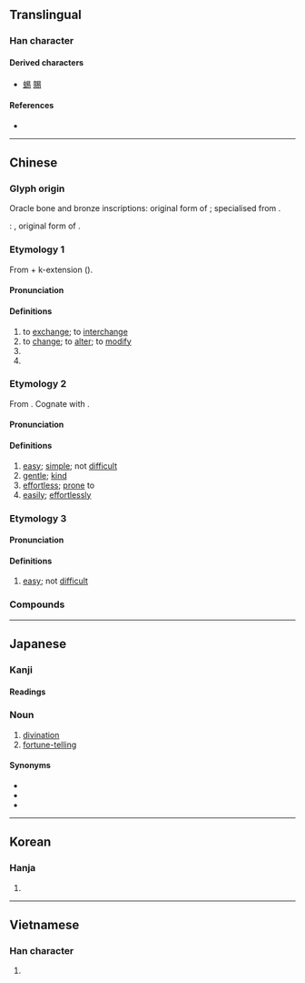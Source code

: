 {{character info/new}}
{{also|昜}}
==Translingual==

===Han character===
{{Han char|rn=72|rad=日|as=04|sn=8|four=60227|canj=APHH|ids=⿱日勿}}

====Derived characters====
* [[蜴]] [[賜]]

====References====
* {{Han ref|kx=0492.030|dkj=13814|dj=0854.080|hdz=21494.010|uh=6613|ud=26131|bh=A9F6|bd=43510}}

----

==Chinese==

===Glyph origin===
{{Han etym}}
Oracle bone and bronze inscriptions: original form of {{och-l|賜|to confer, to bestow}}; specialised from {{och-l|益|to benefit}}.

''{{w|Shuowen}}'': {{liushu|p|nocap=1}}, original form of {{och-l|蜴|lizard}}.

===Etymology 1===
{{zh-forms}}
From {{och-l|移|to change; to alter}} + k-extension ({{zh-ref|Schuessler, 2007}}).

{{etystub|zh}}

====Pronunciation====
{{zh-pron
|m=yì
|c=jik6
|h=pfs=yit
|md=ĭk
|mn=xm,zz,tw:e̍k/qz:ia̍k/ia̍h
|mn_note=e̍k/ia̍k - literary; ia̍h - vernacular
|mn-t=êg8/iah8
|mn-t_note=êg8 - literary; iah8 - vernacular (only when referring to {{zh-l|*易經}})
|w=5hhiq
|mc=2
|oc=2,2
|cat=v,pn
}}

====Definitions====
{{zh-hanzi}}

# to [[exchange]]; to [[interchange]]
# to [[change]]; to [[alter]]; to [[modify]]
# {{zh-short|易經|[[I Ching]]}}
# {{surname|lang=zh}}

===Etymology 2===
{{zh-forms}}
From {{inh|zh|sit-pro|*lwa(ː)y||easy}}. Cognate with {{cog|my|လွယ်||easy}}.

====Pronunciation====
{{zh-pron
|m=yì
|c=ji6
|h=pfs=yi
|md=ê
|mn=ī
|mn-t=i6
|w=3hhi
|mc=1
|oc=1,1
|cat=a,adv
}}

====Definitions====
{{zh-hanzi}}

# [[easy]]; [[simple]]; not [[difficult]]
# [[gentle]]; [[kind]]
# [[effortless]]; [[prone]] to
# [[easily]]; [[effortlessly]]

===Etymology 3===
{{zh-forms|alt=噲}}
{{rfe|zh}}

====Pronunciation====
{{zh-pron
|md=giê
|mn=xm,qz:kōe
|mn-t=goi7/ghoi7
|cat=a
}}

====Definitions====
{{zh-hanzi}}

# {{lb|zh|Min}} [[easy]]; not [[difficult]]

===Compounds===
{{zh-der|一定不易|一成不易|不易|不易一字|不易之論|以暴易亂|以暴易暴|以物易物|冠履倒易|博易|卜易|反掌之易|周易|味勝易牙|和易|器小易盈|回易|坦易|大不易|夷易|始終不易|容易|小器易盈|居大不易|居易|嶢嶢易缺|平心易氣|平易|平易謙沖|平易近人|平易近民|彩雲易散|得來不易|情詞易工|慢易|拔幟易幟|撫梁易柱|改名易姓|改弦易張|改弦易調|改弦易轍|改張易調|改易|改轅易轍|易主|易于|易人|易位|易例|易俗|易俗移風|易傳|易元吉|易刑處分|易則|易加卡|易北河|易卜生 |易可|易名|易圖明辨|易地|易堂九子|易墓|易如反掌|易如拾芥|易如翻掌|易姓|易子析骸|易子而食|易子而飧|易字|易學|易學啓蒙|易守難攻|易容|易帶|易幟|易感性|易手|易拉罐|易於反掌|易易|易林|易水|易水寒|易水歌|易漢學|易熔合金|易燃物|易牙|易牙之味|易牙蒸子|易玄光|易知由單|易科|易科罰金|易筋經|易簀|易經:[[I Ching]]|易與|易轍|易通釋|易開罐|易順鼎|時移世易|時移俗易|更弦易轍|更易|未易才|李易安|析骸易子|樂易|流易|深耕易耨|淺易|淺而易見|淺顯易懂|炊骨易子|百世不易|盛筵易散|相易|眾擎易舉|知易行難|知難行易|移天易日|移易|移風易俗|簡易|簡易師範|聖路易|脫易|變名易姓|變故易常|變易|變色易容|變風易俗|賢賢易色|路易|輕易|輕而易舉|辟易|通功易事|道近易從|避難就易|鄙易|量小易盈|陰陽易位|險易|難易|難易適中|革易|顯而易見|風移俗易|馮唐易老|驕易|交易|貿易|三不易|來之不易}}

----

==Japanese==

===Kanji===
{{ja-kanji|grade=5|rs=日04}}

====Readings====
{{ja-readings
|goon=い,やく
|kanon=い,えき
|kun=おさ-める,やさ-し.い,か-える
}}

===Noun===
{{ja-noun|えき}}

# [[divination]]
# [[fortune-telling]]

====Synonyms====
* {{ja-r|卜|うらない}}
* {{ja-r|占|うら}}
* {{ja-r|卜占|ぼくせん}}

----

==Korean==

===Hanja===
{{ko-hanja|hangeul=[[역]], [[이]]|eumhun=|rv=yeok, i|mr=yŏk, i|y=yek, i}}

# {{defn|lang=ko|sort=日04}}

----

==Vietnamese==

===Han character===
{{vi-hantu|[[dịch]], [[dể]], [[dễ]], [[di]], [[diệc]], [[dẻ]], [[dẹ]], [[dị]], [[dịu]], [[rẻ]], [[rể]]|rs=日04}}

# {{defn|lang=vi|sort=日04}}